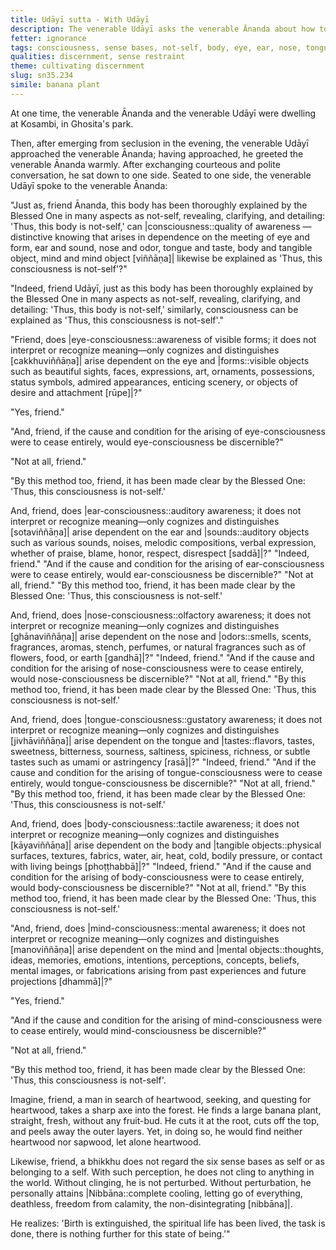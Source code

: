 ```yaml
---
title: Udāyī sutta - With Udāyī
description: The venerable Udāyī asks the venerable Ānanda about how to see the not-self nature of consciousness.
fetter: ignorance
tags: consciousness, sense bases, not-self, body, eye, ear, nose, tongue, body, mind, perception, contact, feeling, craving, clinging, becoming, birth, aging, death, suffering, cessation, path, sn, sn35-44, sn35
qualities: discernment, sense restraint
theme: cultivating discernment
slug: sn35.234
simile: banana plant
---
```


At one time, the venerable Ānanda and the venerable Udāyī were dwelling at Kosambi, in Ghosita's park.

Then, after emerging from seclusion in the evening, the venerable Udāyī approached the venerable Ānanda; having approached, he greeted the venerable Ānanda warmly. After exchanging courteous and polite conversation, he sat down to one side. Seated to one side, the venerable Udāyī spoke to the venerable Ānanda:

"Just as, friend Ānanda, this body has been thoroughly explained by the Blessed One in many aspects as not-self, revealing, clarifying, and detailing: 'Thus, this body is not-self,' can |consciousness::quality of awareness — distinctive knowing that arises in dependence on the meeting of eye and form, ear and sound, nose and odor, tongue and taste, body and tangible object, mind and mind object [viññāṇa]| likewise be explained as 'Thus, this consciousness is not-self'?"

"Indeed, friend Udāyī, just as this body has been thoroughly explained by the Blessed One in many aspects as not-self, revealing, clarifying, and detailing: 'Thus, this body is not-self,' similarly, consciousness can be explained as 'Thus, this consciousness is not-self'."

"Friend, does |eye-consciousness::awareness of visible forms; it does not interpret or recognize meaning—only cognizes and distinguishes [cakkhuviññāṇa]| arise dependent on the eye and |forms::visible objects such as beautiful sights, faces, expressions, art, ornaments, possessions, status symbols, admired appearances, enticing scenery, or objects of desire and attachment [rūpe]|?"

"Yes, friend."

"And, friend, if the cause and condition for the arising of eye-consciousness were to cease entirely, would eye-consciousness be discernible?"

"Not at all, friend."

"By this method too, friend, it has been made clear by the Blessed One: 'Thus, this consciousness is not-self.'

And, friend, does |ear-consciousness::auditory awareness; it does not interpret or recognize meaning—only cognizes and distinguishes [sotaviññāṇa]| arise dependent on the ear and |sounds::auditory objects such as various sounds, noises, melodic compositions, verbal expression, whether of praise, blame, honor, respect, disrespect [saddā]|?" "Indeed, friend." "And if the cause and condition for the arising of ear-consciousness were to cease entirely, would ear-consciousness be discernible?" "Not at all, friend." "By this method too, friend, it has been made clear by the Blessed One: 'Thus, this consciousness is not-self.'

And, friend, does |nose-consciousness::olfactory awareness; it does not interpret or recognize meaning—only cognizes and distinguishes [ghānaviññāṇa]| arise dependent on the nose and |odors::smells, scents, fragrances, aromas, stench, perfumes, or natural fragrances such as of flowers, food, or earth [gandhā]|?" "Indeed, friend." "And if the cause and condition for the arising of nose-consciousness were to cease entirely, would nose-consciousness be discernible?" "Not at all, friend." "By this method too, friend, it has been made clear by the Blessed One: 'Thus, this consciousness is not-self.'

And, friend, does |tongue-consciousness::gustatory awareness; it does not interpret or recognize meaning—only cognizes and distinguishes [jivhāviññāṇa]| arise dependent on the tongue and |tastes::flavors, tastes, sweetness, bitterness, sourness, saltiness, spiciness, richness, or subtle tastes such as umami or astringency [rasā]|?" "Indeed, friend." "And if the cause and condition for the arising of tongue-consciousness were to cease entirely, would tongue-consciousness be discernible?" "Not at all, friend." "By this method too, friend, it has been made clear by the Blessed One: 'Thus, this consciousness is not-self.'

And, friend, does |body-consciousness::tactile awareness; it does not interpret or recognize meaning—only cognizes and distinguishes [kāyaviññāṇa]| arise dependent on the body and |tangible objects::physical surfaces, textures, fabrics, water, air, heat, cold, bodily pressure, or contact with living beings [phoṭṭhabbā]|?" "Indeed, friend." "And if the cause and condition for the arising of body-consciousness were to cease entirely, would body-consciousness be discernible?" "Not at all, friend." "By this method too, friend, it has been made clear by the Blessed One: 'Thus, this consciousness is not-self.'

"And, friend, does |mind-consciousness::mental awareness; it does not interpret or recognize meaning—only cognizes and distinguishes [manoviññāṇa]| arise dependent on the mind and |mental objects::thoughts, ideas, memories, emotions, intentions, perceptions, concepts, beliefs, mental images, or fabrications arising from past experiences and future projections [dhammā]|?"

"Yes, friend."

"And if the cause and condition for the arising of mind-consciousness were to cease entirely, would mind-consciousness be discernible?"

"Not at all, friend."

"By this method too, friend, it has been made clear by the Blessed One: 'Thus, this consciousness is not-self'.

Imagine, friend, a man in search of heartwood, seeking, and questing for heartwood, takes a sharp axe into the forest. He finds a large banana plant, straight, fresh, without any fruit-bud. He cuts it at the root, cuts off the top, and peels away the outer layers. Yet, in doing so, he would find neither heartwood nor sapwood, let alone heartwood.

Likewise, friend, a bhikkhu does not regard the six sense bases as self or as belonging to a self. With such perception, he does not cling to anything in the world. Without clinging, he is not perturbed. Without perturbation, he personally attains |Nibbāna::complete cooling, letting go of everything, deathless, freedom from calamity, the non-disintegrating [nibbāna]|.

He realizes: 'Birth is extinguished, the spiritual life has been lived, the task is done, there is nothing further for this state of being.'"